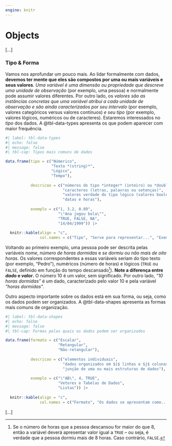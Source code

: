 ```yaml
---
engine: knitr
---
```


# Objects

\[...\]

### Tipo & Forma

Vamos nos aprofundar um pouco mais. Ao lidar formalmente com dados, **devemos ter mente que eles são compostos por uma ou mais variáveis e seus valores**. *Uma variável é uma dimensão ou propriedade que descreve uma unidade de observação* (por exemplo, uma pessoa) e normalmente pode assumir valores diferentes. Por outro lado, os *valores são as instâncias concretas que uma variável atribui a cada unidade de observação e são ainda caracterizados por seu intervalo* (por exemplo, valores categóricos versus valores contínuos) *e seu tipo* (por exemplo, valores lógicos, numéricos ou de caracteres). Estaremos interessados no *tipo* dos dados. A @tbl-data-types apresenta os que podem aparecer com maior frequência.

```r
#| label: tbl-data-types
#| echo: false
#| message: false
#| tbl-cap: Tipos mais comuns de dados

data.frame(tipo = c("Númerico", 
                    "Texto *(string)*", 
                    "Lógico", 
                    "Tempo"),
           
           descricao = c("números do tipo *integer* (inteiro) ou *double* (reais)",
                         "caracteres (letras, palavras ou setenças)", 
                         "valores verdade do tipo lógico (valores booleanos)",
                         "datas e horas"),
           
           exemplo = c("1, 3.2, 0.89", 
                       "\"Ana jogou bola\"",
                       "TRUE, FALSE, NA", 
                       "14/04/1999")) |> 
  
  knitr::kable(align = "c", 
               col.names = c("Tipo", "Serve para representar...", "Exemplo"))
```

Voltando ao primeiro exemplo, uma pessoa pode ser descrita pelas variáveis *nome*, *número de horas dormidas* e *se dormiu ou não mais de oito horas*. Os valores correspondentes a essas variáveis seriam do tipo texto (por exemplo, “Pedro”), numéricos (número de horas) e lógicos (`TRUE` ou `FALSE`, definido em função do tempo descansado[^1]). **Note a diferença entre *dado* e *valor*.** O número 10 é um valor, sem significado. Por outro lado, *"10 horas dormidas"* é um dado, caracterizado pelo valor 10 e pela variável *"horas dormidas"*.

[^1]: Se o número de horas que a pessoa descansou for maior do que 8, então a variável deverá apresentar valor igual a `TRUE` – ou seja, é verdade que a pessoa dormiu mais de 8 horas. Caso contrário, `FALSE`.

Outro aspecto importante sobre os dados está em sua forma, ou seja, como os dados podem ser organizados. A @tbl-data-shapes apresenta as formas mais comuns de organização.

```r
#| label: tbl-data-shapes
#| echo: false
#| message: false
#| tbl-cap: Formas pelas quais os dados podem ser organizados

data.frame(formato = c("Escalar", 
                       "Retangular",
                       "Não-retangular"),
           
           descricao = c("elementos individuais",
                         "dados organizados em $i$ linhas e $j$ colunas", 
                         "junção de uma ou mais estruturas de dados"),
           
           exemplo = c("\"AB\", 4, TRUE", 
                       "Vetores e Tabelas de Dados",
                       "Listas")) |> 
  
  knitr::kable(align = "c", 
               col.names = c("Formato", "Os dados se apresentam como...", "Exemplo"))
```

\[...\]
